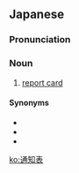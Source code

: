==Japanese==
{{wikipedia|lang=ja}}
{{ja-kanjitab|つう|ち|ひょう|yomi=o}}

===Pronunciation===
{{ja-pron|つうちひょう|y=o}}

===Noun===
{{ja-noun|つうちひょう}}

# [[report card]]

====Synonyms====
* {{ja-r|通信表|つうしんひょう}}
* {{ja-r|通知簿|つうちぼ}}
* {{ja-r|通信簿|つうしんぼ}}

[[ko:通知表]]